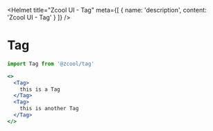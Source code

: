 
<Helmet
  title="Zcool UI - Tag"
  meta={[
    {
      name: 'description',
      content: 'Zcool UI - Tag'
    }
  ]}
/>

# Tag

```js
import Tag from '@zcool/tag'
```

```.jsx
<>
  <Tag>
    this is a Tag
  </Tag>
  <Tag>
    this is another Tag
  </Tag>
</>
```

